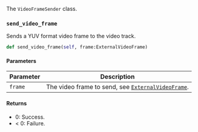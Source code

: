 The `VideoFrameSender` class.

### `send_video_frame`

Sends a YUV format video frame to the video track.

```python
def send_video_frame(self, frame:ExternalVideoFrame)
```

#### Parameters

| Parameter | Description |
|------|------|
| `frame` | The video frame to send, see [`ExternalVideoFrame`](#externalvideoframe). |

#### Returns

- 0: Success.
- < 0: Failure.
